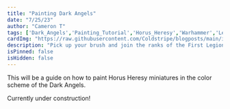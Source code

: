 ```yaml
---
title: "Painting Dark Angels"
date: "7/25/23"
author: "Cameron T"
tags: ['Dark_Angels','Painting_Tutorial','Horus_Heresy','Warhammer','Legiones_Astartes','Imperium']
cardImg: "https://raw.githubusercontent.com/Coldstripe/blogposts/main/images/Astartes/tacticalsgt.jpg"
description: "Pick up your brush and join the ranks of the First Legion."
isPinned: false
isHidden: false
---
```


This will be a guide on how to paint Horus Heresy miniatures in the color scheme of the Dark Angels.

Currently under construction!